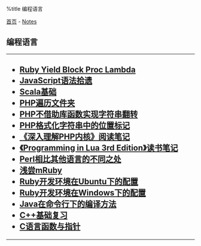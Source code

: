%title 编程语言

[[../../index|首页]] - [[../index|Notes]]
==编程语言==
----
<h2>
* [[ruby_yield_block_proc_lambda|Ruby Yield Block Proc Lambda]]
* [[javascript_syntax|JavaScript语法拾遗]]
* [[scala_base|Scala基础]]
* [[php_list_dir|PHP遍历文件夹]]
* [[php_string_reverse|PHP不借助库函数实现字符串翻转]]
* [[php_format_string_position|PHP格式化字符串中的位置标记]]
* [[php_tipi_note|《深入理解PHP内核》阅读笔记]]
* [[lua_pilua3_note|《Programming in Lua 3rd Edition》读书笔记]]
* [[perl_diff_to_other|Perl相比其他语言的不同之处]]
* [[mruby_try|浅尝mRuby]]
* [[ruby_ubuntu_dev_config|Ruby开发环境在Ubuntu下的配置]]
* [[ruby_windows_dev_config|Ruby开发环境在Windows下的配置]]
* [[java_cmd_compile|Java在命令行下的编译方法]]
* [[cpp_base_review|C++基础复习]]
* [[c_function_points|C语言函数与指针]]
</h2>
----
